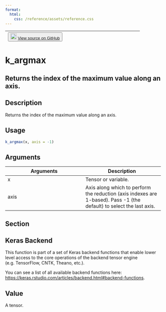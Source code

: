 ```yaml
---
format:
  html:
    css: /reference/assets/reference.css
---
```


| <button class="button"> ![](/reference/assets/GitHub-Mark-32px.png){width="20"} [View source on GitHub](https://github.com/rstudio/keras//blob/main/R/backend.R#L119) </button> |
|:------------------------------:|:--------------------------------------:|

# k_argmax

## Returns the index of the maximum value along an axis.

## Description
Returns the index of the maximum value along an axis. 


## Usage
```r
k_argmax(x, axis = -1) 
```

## Arguments
|Arguments|Description|
|---|---|
| x | Tensor or variable. |
| axis | Axis along which to perform the reduction (axis indexes are 1-based). Pass -1 (the default) to select the last axis. |


## Section

## Keras Backend

This function is part of a set of Keras backend functions that enable lower level access to the core operations of the backend tensor engine (e.g. TensorFlow, CNTK, Theano, etc.). 

You can see a list of all available backend functions here: [https://keras.rstudio.com/articles/backend.html#backend-functions](https://keras.rstudio.com/articles/backend.html#backend-functions). 

## Value
A tensor. 




